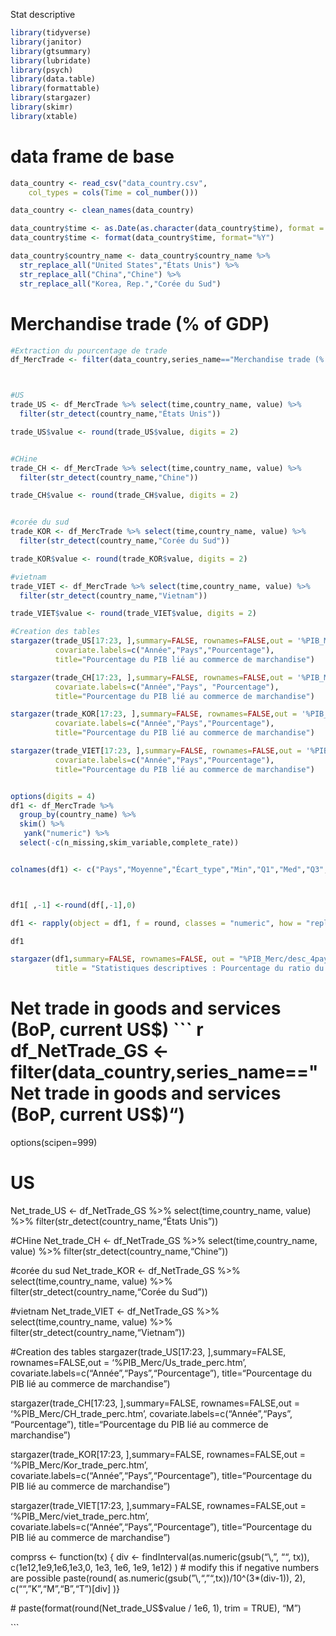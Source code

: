 Stat descriptive

```r

library(tidyverse)
library(janitor)
library(gtsummary)
library(lubridate)
library(psych)
library(data.table) 
library(formattable)
library(stargazer)
library(skimr)
library(xtable)

```

# data frame de base 

```r

data_country <- read_csv("data_country.csv", 
    col_types = cols(Time = col_number()))

data_country <- clean_names(data_country)

data_country$time <- as.Date(as.character(data_country$time), format = "%Y")
data_country$time <- format(data_country$time, format="%Y")

data_country$country_name <- data_country$country_name %>% 
  str_replace_all("United States","États Unis") %>%
  str_replace_all("China","Chine") %>% 
  str_replace_all("Korea, Rep.","Corée du Sud")
```

# Merchandise trade (% of GDP)

```r


#Extraction du pourcentage de trade 
df_MercTrade <- filter(data_country,series_name=="Merchandise trade (% of GDP)")



#US
trade_US <- df_MercTrade %>% select(time,country_name, value) %>% 
  filter(str_detect(country_name,"États Unis"))

trade_US$value <- round(trade_US$value, digits = 2)  


#CHine
trade_CH <- df_MercTrade %>% select(time,country_name, value) %>% 
  filter(str_detect(country_name,"Chine"))

trade_CH$value <- round(trade_CH$value, digits = 2) 


#corée du sud
trade_KOR <- df_MercTrade %>% select(time,country_name, value) %>% 
  filter(str_detect(country_name,"Corée du Sud"))

trade_KOR$value <- round(trade_KOR$value, digits = 2) 

#vietnam
trade_VIET <- df_MercTrade %>% select(time,country_name, value) %>% 
  filter(str_detect(country_name,"Vietnam"))

trade_VIET$value <- round(trade_VIET$value, digits = 2) 

#Creation des tables
stargazer(trade_US[17:23, ],summary=FALSE, rownames=FALSE,out = '%PIB_Merc/Us_trade_perc.htm',
          covariate.labels=c("Année","Pays","Pourcentage"), 
          title="Pourcentage du PIB lié au commerce de marchandise")

stargazer(trade_CH[17:23, ],summary=FALSE, rownames=FALSE,out = '%PIB_Merc/CH_trade_perc.htm',
          covariate.labels=c("Année","Pays", "Pourcentage"),
          title="Pourcentage du PIB lié au commerce de marchandise")

stargazer(trade_KOR[17:23, ],summary=FALSE, rownames=FALSE,out = '%PIB_Merc/Kor_trade_perc.htm',
          covariate.labels=c("Année","Pays","Pourcentage"),
          title="Pourcentage du PIB lié au commerce de marchandise")

stargazer(trade_VIET[17:23, ],summary=FALSE, rownames=FALSE,out = '%PIB_Merc/viet_trade_perc.htm',
          covariate.labels=c("Année","Pays","Pourcentage"),
          title="Pourcentage du PIB lié au commerce de marchandise")


options(digits = 4)
df1 <- df_MercTrade %>%
  group_by(country_name) %>%
  skim() %>% 
   yank("numeric") %>% 
  select(-c(n_missing,skim_variable,complete_rate))


colnames(df1) <- c("Pays","Moyenne","Écart_type","Min","Q1","Med","Q3","Max","Hist")



df1[ ,-1] <-round(df[,-1],0)

df1 <- rapply(object = df1, f = round, classes = "numeric", how = "replace", digits = 2)

df1

stargazer(df1,summary=FALSE, rownames=FALSE, out = "%PIB_Merc/desc_4pays.html",
          title = "Statistiques descriptives : Pourcentage du ratio du commerce de marchandise/PIB ")

```


# Net trade in goods and services (BoP, current US$)
``` r

df_NetTrade_GS <- filter(data_country,series_name=="Net trade in goods and services (BoP, current US$)")
options(scipen=999)

# US
Net_trade_US <- df_NetTrade_GS %>% select(time,country_name, value) %>% 
  filter(str_detect(country_name,"États Unis"))

#CHine
Net_trade_CH <- df_NetTrade_GS %>% select(time,country_name, value) %>% 
  filter(str_detect(country_name,"Chine"))


#corée du sud
Net_trade_KOR <-  df_NetTrade_GS %>% select(time,country_name, value) %>% 
  filter(str_detect(country_name,"Corée du Sud"))


#vietnam
Net_trade_VIET <- df_NetTrade_GS %>% select(time,country_name, value) %>% 
  filter(str_detect(country_name,"Vietnam"))


#Creation des tables
stargazer(trade_US[17:23, ],summary=FALSE, rownames=FALSE,out = '%PIB_Merc/Us_trade_perc.htm',
          covariate.labels=c("Année","Pays","Pourcentage"), 
          title="Pourcentage du PIB lié au commerce de marchandise")

stargazer(trade_CH[17:23, ],summary=FALSE, rownames=FALSE,out = '%PIB_Merc/CH_trade_perc.htm',
          covariate.labels=c("Année","Pays", "Pourcentage"),
          title="Pourcentage du PIB lié au commerce de marchandise")

stargazer(trade_KOR[17:23, ],summary=FALSE, rownames=FALSE,out = '%PIB_Merc/Kor_trade_perc.htm',
          covariate.labels=c("Année","Pays","Pourcentage"),
          title="Pourcentage du PIB lié au commerce de marchandise")

stargazer(trade_VIET[17:23, ],summary=FALSE, rownames=FALSE,out = '%PIB_Merc/viet_trade_perc.htm',
          covariate.labels=c("Année","Pays","Pourcentage"),
          title="Pourcentage du PIB lié au commerce de marchandise")

comprss <- function(tx) { 
      div <- findInterval(as.numeric(gsub("\\,", "", tx)), 
         c(1e12,1e9,1e6,1e3,0, 1e3, 1e6, 1e9, 1e12) )  # modify this if negative numbers are possible
      paste(round( as.numeric(gsub("\\,","",tx))/10^(3*(div-1)), 2), 
           c("","K","M","B","T")[div] )}
























 # paste(format(round(Net_trade_US$value / 1e6, 1), trim = TRUE), "M")

```





